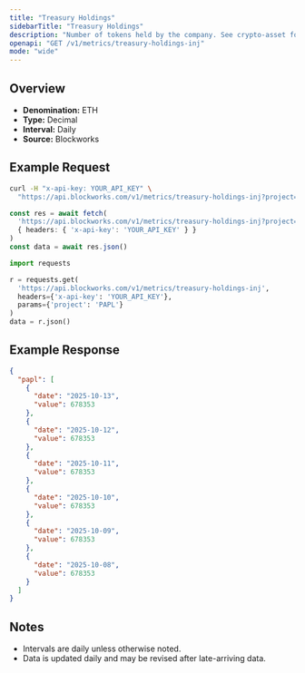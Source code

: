```yaml
---
title: "Treasury Holdings"
sidebarTitle: "Treasury Holdings"
description: "Number of tokens held by the company. See crypto-asset for asset indicator"
openapi: "GET /v1/metrics/treasury-holdings-inj"
mode: "wide"
---
```


## Overview

- **Denomination:** ETH
- **Type:** Decimal
- **Interval:** Daily
- **Source:** Blockworks

## Example Request

<CodeGroup>

```bash cURL
curl -H "x-api-key: YOUR_API_KEY" \
  "https://api.blockworks.com/v1/metrics/treasury-holdings-inj?project=PAPL"
```

```typescript TypeScript
const res = await fetch(
  'https://api.blockworks.com/v1/metrics/treasury-holdings-inj?project=PAPL',
  { headers: { 'x-api-key': 'YOUR_API_KEY' } }
)
const data = await res.json()
```

```python Python
import requests

r = requests.get(
  'https://api.blockworks.com/v1/metrics/treasury-holdings-inj',
  headers={'x-api-key': 'YOUR_API_KEY'},
  params={'project': 'PAPL'}
)
data = r.json()
```

</CodeGroup>

## Example Response

```json
{
  "papl": [
    {
      "date": "2025-10-13",
      "value": 678353
    },
    {
      "date": "2025-10-12",
      "value": 678353
    },
    {
      "date": "2025-10-11",
      "value": 678353
    },
    {
      "date": "2025-10-10",
      "value": 678353
    },
    {
      "date": "2025-10-09",
      "value": 678353
    },
    {
      "date": "2025-10-08",
      "value": 678353
    }
  ]
}
```

## Notes
- Intervals are daily unless otherwise noted.
- Data is updated daily and may be revised after late-arriving data.